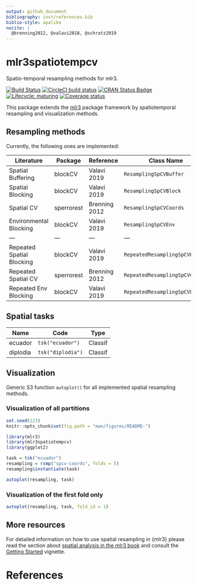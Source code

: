 ```yaml
---
output: github_document
bibliography: inst/references.bib
biblio-style: apalike
nocite: | 
  @brenning2012, @valavi2018, @schratz2019
---
```


# mlr3spatiotempcv

Spatio-temporal resampling methods for mlr3.

<!-- badges: start -->
[![Build Status](https://img.shields.io/travis/mlr-org/mlr3spatiotempcv/master?label=Linux&logo=travis&style=flat-square)](https://travis-ci.org/mlr-org/mlr3spatiotempcv)
[![CircleCI build status](https://circleci.com/gh/mlr-org/mlr3spatiotempcv.svg?style=svg)](https://circleci.com/gh/mlr-org/mlr3spatiotempcv)
[![CRAN Status Badge](https://www.r-pkg.org/badges/version-ago/mlr3spatiotempcv)](https://cran.r-project.org/package=mlr3spatiotempcv)
[![Lifecycle: maturing](https://img.shields.io/badge/lifecycle-maturing-blue.svg)](https://www.tidyverse.org/lifecycle/#maturing)
[![Coverage status](https://codecov.io/gh/mlr-org/mlr3spatiotempcv/branch/master/graph/badge.svg)](https://codecov.io/github/mlr-org/mlr3spatiotempcv?branch=master)
<!-- badges: end -->

This package extends the [mlr3](https://github.com/mlr-org/mlr3) package framework by spatiotemporal resampling and visualization methods.

## Resampling methods

Currently, the following ones are implemented:

| Literature                | Package     | Reference     | Class Name      | mlr3 Sugar        |
| ---------------           | ---------   | ---------     | --------------- | ------------      |
| Spatial Buffering         | blockCV     | Valavi 2019   | `ResamplingSpCVBuffer`          | `rsmp("spcv-buffer")`          |
| Spatial Blocking          | blockCV     | Valavi 2019   | `ResamplingSpCVBlock`           | `rsmp("spcv-block")`           |
| Spatial CV                | sperrorest  | Brenning 2012 | `ResamplingSpCVCoords`          | `rsmp("spcv-coords")`          |
| Environmental Blocking    | blockCV     | Valavi 2019   | `ResamplingSpCVEnv`             | `rsmp("spcv-env")`             |
| ---                       | ---         | ---           | ---                             | ---                            |
| Repeated Spatial Blocking | blockCV     | Valavi 2019   | `RepeatedResamplingSpCVBlock`   | `rsmp("repeated-spcv-block")`  |
| Repeated Spatial CV       | sperrorest  | Brenning 2012 | `RepeatedResamplingSpCVCoords`  | `rsmp("repeated-spcv-coords")` |
| Repeated Env Blocking     | blockCV     | Valavi 2019   | `RepeatedResamplingSpCVEnv`     | `rsmp("repeated-spcv-env")`    |

## Spatial tasks

| Name     | Code              | Type    |
| ---      | ---               | ---     |
| ecuador  | `tsk("ecuador")`  | Classif |
| diplodia | `tsk("diplodia")` | Classif |

## Visualization

Generic S3 function `autoplot()` for all implemented spatial resampling methods.

### Visualization of all partitions

```r
set.seed(123)
knitr::opts_chunk$set(fig.path = "man/figures/README-")
```


```r
library(mlr3)
library(mlr3spatiotempcv)
library(ggplot2)

task = tsk("ecuador")
resampling = rsmp("spcv-coords", folds = 5)
resampling$instantiate(task)

autoplot(resampling, task)
```

### Visualization of the first fold only

```r
autoplot(resampling, task, fold_id = 1)
```

## More resources

For detailed information on how to use spatial resampling in {mlr3} please read the section about [spatial analysis in the mlr3 book](https://mlr3book.mlr-org.com/spatial.html) and consult the [Getting Started](https://mlr3spatiotempcv.mlr-org.com/articles/mlr3spatiotempcv.html) vignette.

# References
